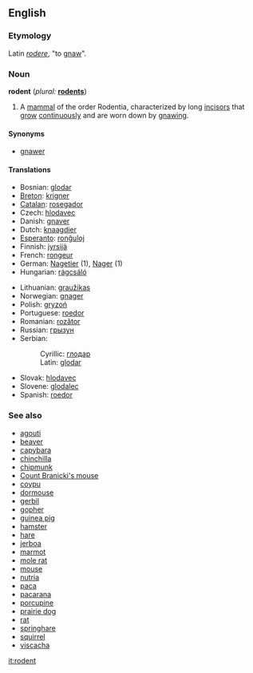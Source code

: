 ==English==

===Etymology===
Latin ''[[rodere]]'', "to [[gnaw]]".

===Noun===
'''rodent'''  (''plural:'' '''[[rodents]]''')
# A [[mammal]] of the order Rodentia, characterized by long [[incisor]]s that [[grow]] [[continuously]] and are worn down by [[gnaw]]ing.

====Synonyms====
*[[gnawer]]

====Translations====
{{top}}
*Bosnian: [[glodar]] {{m}}
*[[Breton]]: [[krigner]] {{m}}
*[[Catalan]]: [[rosegador]]
*Czech: [[hlodavec]] {{m}}
*Danish: [[gnaver]]
*Dutch: [[knaagdier]] {{n}}
*[[Esperanto]]: [[ronĝuloj]]
*Finnish: [[jyrsijä]]
*French: [[rongeur]] {{m}}
*German: [[Nagetier]] {{n}} (1), [[Nager]] {{m}} (1)
*Hungarian: [[rágcsáló]]
{{mid}}
*Lithuanian: [[graužikas]] {{m}}
*Norwegian: [[gnager]] {{m}}
*Polish: [[gryzoń]] 
*Portuguese: [[roedor]]  {{m}}
*Romanian: [[rozător]] {{n}}
*Russian: [[грызун]]  {{m}}
*Serbian:
*:Cyrillic: [[глодар]] {{m}}
*:Latin: [[glodar]] {{m}}
*Slovak: [[hlodavec]]  {{m}}
*Slovene: [[glodalec]] {{m}}
*Spanish: [[roedor]] {{m}}
{{bottom}}

===See also===
*[[agouti]]
*[[beaver]]
*[[capybara]]
*[[chinchilla]]
*[[chipmunk]]
*[[Count Branicki's mouse]]
*[[coypu]]
*[[dormouse]]
*[[gerbil]]
*[[gopher]]
*[[guinea pig]]
*[[hamster]]
*[[hare]]
*[[jerboa]]
*[[marmot]]
*[[mole rat]]
*[[mouse]]
*[[nutria]]
*[[paca]]
*[[pacarana]]
*[[porcupine]] 
*[[prairie dog]]
*[[rat]]
*[[springhare]]
*[[squirrel]]
*[[viscacha]]

[[it:rodent]]